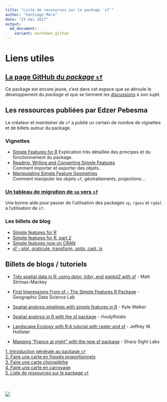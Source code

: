 ```yaml
---
title: "Liste de ressources sur le package `sf`"
author: "Santiago Mora"
date: "23 mai 2017"
output:
  md_document:
    variant: markdown_github
---
```




# Liens utiles


## [La page GitHub du *package* `sf`](https://github.com/edzer/sfr)  
Ce package est encore jeune, c'est dans cet espace que se déroule le développement du *package* et que se tiennent les [discussions](https://github.com/edzer/sfr/issues?utf8=%E2%9C%93&q=is%3Aissue%20) à son sujet. 

## Les ressources publiées par Edzer Pebesma 

Le créateur et *maintainer* de `sf` a publié un certain de nombre de vignettes et de billets autour du package. 

### Vignettes
-   [Simple Features for R](https://cran.r-project.org/web/packages/sf/vignettes/sf1.html)   Explication très détaillée des principes et du fonctionnement du package.
-   [Reading, Writing and Converting Simple Features](https://cran.r-project.org/web/packages/sf/vignettes/sf2.html)  
Comment importer et exporter des objets. 
-   [Manipulating Simple Feature Geometries](https://cran.r-project.org/web/packages/sf/vignettes/sf3.html)  
Comment manipuler les objets `sf`, géotraitements, projections...

### [Un tableau de migration de `sp` vers `sf`](https://github.com/edzer/sfr/wiki/migrating)
Une bonne aide pour passer de l'utilisation des packages `sp`, `rgeos` et `rgdal` à l'utilisation de `sf`. 

### Les billets de blog

- [Simple features for R](http://r-spatial.org/r/2016/02/15/simple-features-for-r.html)
- [Simple features for R, part 2](http://r-spatial.org/r/2016/07/18/sf2.html)
- [Simple features now on CRAN](http://r-spatial.org/r/2016/11/02/sfcran.html)
- [sf - plot, graticule, transform, units, cast, is](http://r-spatial.org/r/2017/01/12/newssf.html)

## Billets de blogs / tutoriels

- [Tidy spatial data in R: using dplyr, tidyr, and ggplot2 with sf](http://strimas.com/r/tidy-sf/) - 
Matt Strimas-Mackey  

- [First Impressions From sf – The Simple Features R Package](https://geographicdatascience.com/2017/01/06/first-impressions-from-sf-the-simple-features-r-package/) - Geographic Data Science Lab  

- [Spatial analysis pipelines with simple features in R](https://walkerke.github.io/2016/12/spatial-pipelines/) - Kyle Walker  

- [Spatial analysis in R with the sf package](http://rhodyrstats.org/geospatial_with_sf/geospatial_with_sf.html) - rhodyRstats  

- [Landscape Ecology with R:A tutorial with raster and sf](http://jwhollister.com/r_landscape_tutorial/tutorial.html) - Jeffrey W. Hollister     

- [Mapping “France at night” with the new sf package](http://sharpsightlabs.com/blog/mapping-france-night/) - Sharp Sight Labs    





[1. Introduction générale au package `sf`](./intro_sf.md)  
[2. Faire une carte en figurés proportionnels](./propsymb.md)  
[3. Faire une carte choroplèthe](./choro.md)  
[4. Faire une carte en carroyage](./carro.md)  
[5. Liste de ressources sur le package `sf`](./links.md)  
</br>  
</br>
[![](http://www.riate.cnrs.fr/wp-content/uploads/2013/12/riate_orange_high-300x56.png)](http://riate.cnrs.fr)